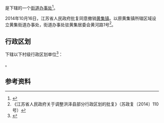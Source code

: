 {{中国乡级行政区|32/08/29/108/000}}

'''{{PAGENAMEBASE}}'''是{{PRC admin/fullname|32/08/29/108/000|3}}下辖的一个[[街道办事处|街道办事处]]<ref>{{PRC admin/ref sgc|{{PRC admin/parent|32/08/29/108/000}}}}</ref>。

2014年10月16日，江苏省人民政府批复同意撤销[[黄集镇_(洪泽县)|黄集镇]]。以原黄集镇所辖区域设立黄集街道办事处，街道办事处驻黄集居委会黄河路1号<ref>《江苏省人民政府关于调整洪泽县部分行政区划的批复》（苏政复〔2014〕110号）</ref>。

== 行政区划 ==
{{PAGENAMEBASE}}下辖以下村级行政区划单位<ref>{{PRC admin/ref sgc|32/08/29/108/000}}</ref>：

{{PRC admin/children|32/08/29/108/000}}。

== 参考资料 ==
{{reflist}}

{{江苏行政区划小作品}}
{{PRC admin/navcat|32/08/29/108/000}}